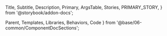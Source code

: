   Title,
  Subtitle,
  Description,
  Primary,
  ArgsTable,
  Stories,
  PRIMARY_STORY,
} from '@storybook/addon-docs';

  Parent,
  Templates,
  Libraries,
  Behaviors,
  Code
} from '@base/06-common/ComponentDocSections';


<Title/>
<Subtitle/>

## Font Switcher block

### Templates
<Templates />

### Libraries
<Libraries/>

### Drupal fields
The component has no specific fields. Can use any fields through `content` twig variable.

### Settings
<ArgsTable story={PRIMARY_STORY}/>

### Code to use
<Code text={data.docs.source.code}/>

### View
<Primary/>

### Additional info
<Description/>
<Stories/>

### References
- ...
- ...

